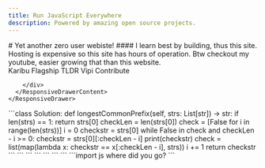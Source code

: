 ```yaml
---
title: Run JavaScript Everywhere
description: Powered by amazing open source projects.
---
```


<Section className="">
<div className="space-y-4 xl:me-6 xl:mt-12 ">
 <YoutubeBadge />
  <div className="w-full max-w-lg truncate text-wrap">
   <span className="text-end capitalize">
    # Yet another zero user webiste!
    </span>
    <span>
    #### I learn best by building, thus this site. Hosting is expensive so this site has hours of operation. Btw checkout my youtube, easier growing that than this website.
    </span>
  </div>

</div>
 
<ResponsiveTabs defaultValue="welcome" className="xl:flex-1">
<ResponsiveTabsList >
  <ResponsiveTabsTrigger value="welcome" >Karibu</ResponsiveTabsTrigger>
  <ResponsiveTabsTrigger value="projects">Flagship</ResponsiveTabsTrigger>
  <ResponsiveTabsTrigger value="log">TLDR</ResponsiveTabsTrigger>
  <ResponsiveTabsTrigger value="status">Vipi</ResponsiveTabsTrigger>
  <ResponsiveTabsTrigger value="github">Contribute</ResponsiveTabsTrigger>
</ResponsiveTabsList>
 <ResponsiveDrawer>
      <ResponsiveTabsDrawerTrigger asChild>
        <ResponsiveTabsDrawerTriggerBtn tabParam="tab" variant="outline" />
      </ResponsiveTabsDrawerTrigger>
      <ResponsiveDrawerContent>
        <div
          role="list"
          className="bg-card flex w-full flex-1 flex-col items-center justify-center "
        >
            <ResponsiveTabsDrawerCloseBtn
              tabParam="tab"
              tabParamVal="welcome"
              tabValue="Karibu"
              variant={"ghost"}
              className="w-full border border-red-500"
            />
             <ResponsiveTabsDrawerCloseBtn
              tabParam="tab"
              tabParamVal="projects"
              tabValue="Flagship"
              variant={"ghost"}
              className="w-full border border-red-500"
            />
             <ResponsiveTabsDrawerCloseBtn
              tabParam="tab"
              tabParamVal="welcome"
              tabValue="Karibu"
              variant={"ghost"}
              className="w-full border border-red-500"
            />
             <ResponsiveTabsDrawerCloseBtn
              tabParam="tab"
              tabParamVal="log"
              tabValue="TLDR"
              variant={"ghost"}
              className="w-full border border-red-500"
            />
              <ResponsiveTabsDrawerCloseBtn
              tabParam="tab"
              tabParamVal="status"
              tabValue="Vipi"
              variant={"ghost"}
              className="w-full border border-red-500"
            />
              <ResponsiveTabsDrawerCloseBtn
              tabParam="tab"
              tabParamVal="github"
              tabValue="Contribute"
              variant={"ghost"}
              className="w-full border border-red-500"
            />
      
        </div>
      </ResponsiveDrawerContent>
    </ResponsiveDrawer>
<TabsContent value="welcome">
    ```class Solution:
    def longestCommonPrefix(self, strs: List[str]) -> str:
        if len(strs) == 1:
            return strs[0]
        checkLen = len(strs[0])
        check = [False for i in range(len(strs))]
        i = 0
        checkstr = strs[0]
        while False in check and checkLen - i >= 0:
            checkstr = strs[0][:checkLen - i]
            print(checkstr)
            check = list(map(lambda x: checkstr == x[:checkLen - i], strs))
            i += 1
        return checkstr
    ```

  </TabsContent>
  <TabsContent value="projects">
    ```
    ```

  </TabsContent>
  <TabsContent value="log">
    ```
    ```

  </TabsContent>
  <TabsContent value="status">
    ```
    ```

  </TabsContent>
  <TabsContent value="github">
    ```import js
    where did you go?
    ```

  </TabsContent>
  </ResponsiveTabs>

</Section>
